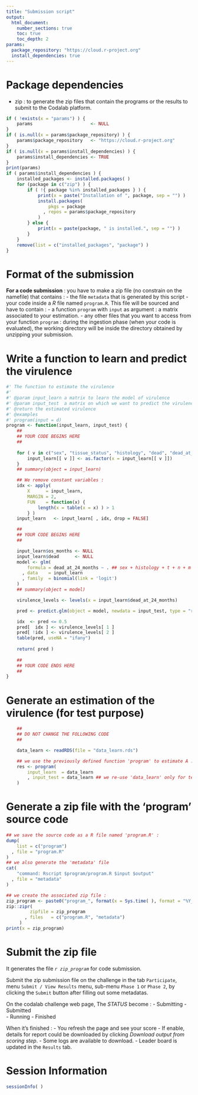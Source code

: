 ```yaml
---
title: "Submission script"
output:
  html_document:
    number_sections: true
    toc: true
    toc_depth: 2
params:
  package_repository: "https://cloud.r-project.org"
  install_dependencies: true
---
```


# Package dependencies
- zip : to generate the zip files that contain the programs or the results to submit to the Codalab platform.

```r
if ( !exists(x = "params") ) {
    params                      <- NULL
}
if ( is.null(x = params$package_repository) ) {
    params$package_repository   <- "https://cloud.r-project.org"
}
if ( is.null(x = params$install_dependencies) ) {
    params$install_dependencies <- TRUE
}
print(params)
if ( params$install_dependencies ) {
    installed_packages <- installed.packages( )
    for (package in c("zip") ) {
        if ( !{ package %in% installed_packages } ) {
            print(x = paste("Installation of ", package, sep = "") )
            install.packages(
                pkgs = package
              , repos = params$package_repository
            )
        } else {
            print(x = paste(package, " is installed.", sep = "") )
        }
    }
    remove(list = c("installed_packages", "package") )
}
```


# Format of the submission

**For a code submission** : you have to make a zip file (no constrain on the namefile) that contains :
  - the file `metadata` that is generated by this script
  - your code inside a *R* file named `program.R`. This file will be sourced and have to contain :
    - a function `program` with `input` as argument : a matrix associated to your estimation.
  - any other files that you want to access from your function `program` : during the ingestion phase (when your code is evaluated), the working directory will be inside the directory obtained by unzipping your submission.

# Write a function to learn and predict the virulence

```r
#' The function to estimate the virulence
#'
#' @param input_learn a matrix to learn the model of virulence
#' @param input_test  a matrix on which we want to predict the virulence
#' @return the estimated virulence
#' @examples
#' program(input = d)
program <- function(input_learn, input_test) {
    ##
    ## YOUR CODE BEGINS HERE
    ##
    
    for ( v in c("sex", "tissue_status", "histology", "dead", "dead_at_24_months", "t", "n", "m", "tnm_stage") ) {
        input_learn[[ v ]] <- as.factor(x = input_learn[[ v ]])
    }
    ## summary(object = input_learn)

    ## We remove constant variables :
    idx <- apply(
        X      = input_learn,
        MARGIN = 2,
        FUN    = function(x) {
            length(x = table(x = x) ) > 1
        } )
    input_learn   <- input_learn[ , idx, drop = FALSE]

    ##
    ## YOUR CODE BEGINS HERE
    ##

    input_learn$os_months <- NULL
    input_learn$dead      <- NULL
    model <- glm(
        formula = dead_at_24_months ~ . ## sex + histology + t + n + m + tnm_stage
      , data    = input_learn
      , family  = binomial(link = 'logit')
    )
    ## summary(object = model)

    virulence_levels <- levels(x = input_learn$dead_at_24_months)

    pred <- predict.glm(object = model, newdata = input_test, type = "response")

    idx  <- pred <= 0.5
    pred[  idx ] <- virulence_levels[ 1 ]
    pred[ !idx ] <- virulence_levels[ 2 ]
    table(pred, useNA = "ifany")
    
    return( pred )
    
    ##
    ## YOUR CODE ENDS HERE
    ##
}
```


# Generate an estimation of the virulence (for test purpose)

```r
    ##
    ## DO NOT CHANGE THE FOLLOWING CODE
    ##

    data_learn <- readRDS(file = "data_learn.rds")

    ## we use the previously defined function 'program' to estimate A :
    res <- program(
        input_learn  = data_learn
        , input_test = data_learn ## we re-use 'data_learn' only for test purpose
    )
```


# Generate a zip file with the 'program' source code
    
```r
## we save the source code as a R file named 'program.R' :
dump(
    list = c("program")
  , file = "program.R"
)
## we also generate the 'metadata' file
cat(
    "command: Rscript $program/program.R $input $output"
  , file = "metadata"
)

## we create the associated zip file :
zip_program <- paste0("program_", format(x = Sys.time( ), format = "%Y_%m_%d_%S"), ".zip")
zip::zipr(
         zipfile = zip_program
       , files   = c("program.R", "metadata")
     )
print(x = zip_program)
```


# Submit the zip file

It generates the file *`r zip_program`*  for code submission.

Submit the zip submission file on the challenge in the tab `Participate`, menu `Submit / View Results` menu, sub-menu `Phase 1` or `Phase 2`, by clicking the `Submit` button after filling out some metadatas.

On the codalab challenge web page, The *STATUS* become : 
  - Submitting
  - Submitted	
  - Running
  - Finished

When it's finished :
  - You refresh the page and see your score
  - If enable, details for report could be downloaded by clicking *Download output from scoring step*.
  - Some logs are available to download.
  - Leader board is updated in the `Results` tab.


# Session Information

```r
sessionInfo( )
```

